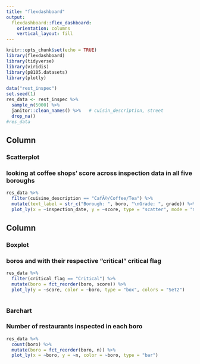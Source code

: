 ```yaml
---
title: "flexdashboard"
output: 
  flexdashboard::flex_dashboard:
    orientation: columns
    vertical_layout: fill
---
```


```r
knitr::opts_chunk$set(echo = TRUE)
library(flexdashboard)
library(tidyverse)
library(viridis)
library(p8105.datasets)
library(plotly)
```

```r
data("rest_inspec")
set.seed(1)
res_data <- rest_inspec %>% 
  sample_n(5000) %>% 
  janitor::clean_names() %>%   # cuisin_description, street
  drop_na() 
#res_data 
```


Column {data-width=650}
-----------------------------------------------------------------------

### Scatterplot 
### looking at coffee shops' score across inspection data in all five boroughs
```r

res_data %>% 
  filter(cuisine_description == "CafÃ©/Coffee/Tea") %>% 
  mutate(text_label = str_c("Borough: ", boro, "\nGrade: ", grade)) %>% 
  plot_ly(x = ~inspection_date, y = ~score, type = "scatter", mode = "markers", color = ~grade, text = ~text_label, alpha = 0.5)
```

Column {data-width=350}
-----------------------------------------------------------------------

### Boxplot 
### boros and with their respective "critical" critical flag

```r
res_data %>%
  filter(critical_flag == "Critical") %>% 
  mutate(boro = fct_reorder(boro, score)) %>% 
  plot_ly(y = ~score, color = ~boro, type = "box", colors = "Set2")
  
```

### Barchart
### Number of restaurants inspected in each boro

```r
res_data %>% 
  count(boro) %>% 
  mutate(boro = fct_reorder(boro, n)) %>% 
  plot_ly(x = ~boro, y = ~n, color = ~boro, type = "bar")
```

